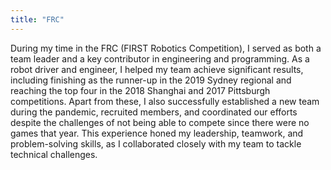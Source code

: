 ```yaml
---
title: "FRC"
---
```


During my time in the FRC (FIRST Robotics Competition), I served as both a team leader and a key contributor in engineering and programming. As a robot driver and engineer, I helped my team achieve significant results, including finishing as the runner-up in the 2019 Sydney regional and reaching the top four in the 2018 Shanghai and 2017 Pittsburgh competitions. Apart from these, I also successfully established a new team during the pandemic, recruited members, and coordinated our efforts despite the challenges of not being able to compete since there were no games that year. This experience honed my leadership, teamwork, and problem-solving skills, as I collaborated closely with my team to tackle technical challenges.
